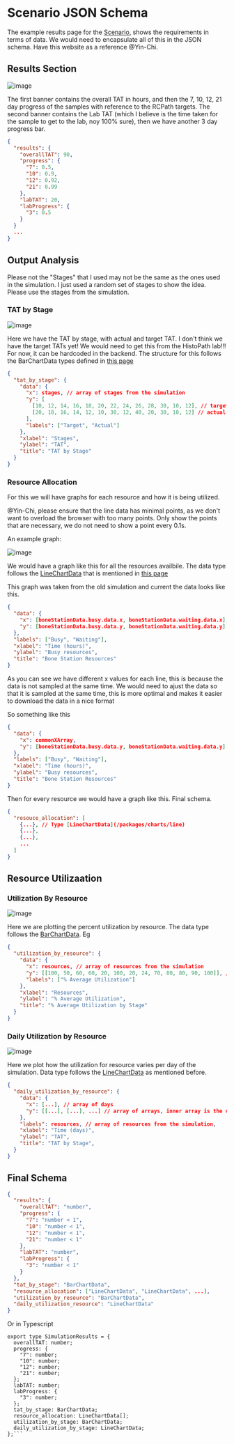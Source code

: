 # Scenario JSON Schema

The example results page for the [Scenario](https://digital-twin-web-delta.vercel.app/digital-hospital/jobs/results?id=job-2),
shows the requirements in terms of data. We would need to encapsulate all of this in the JSON schema. Have this website as a reference @Yin-Chi.

## Results Section

![image](./img/results.png)

The first banner contains the overall TAT in hours, and then the 7, 10, 12, 21 day progress of the samples with reference to the RCPath
targets. The second banner contains the Lab TAT (which I believe is the time taken for the sample to get to the lab, noy 100% sure), then we have another 3 day progress bar.

```json filename="JSON Schema"
{
  "results": {
    "overallTAT": 90,
    "progress": {
      "7": 0.5,
      "10": 0.9,
      "12": 0.92,
      "21": 0.99
    },
    "labTAT": 20,
    "labProgress": {
      "3": 0.5
    }
  }
  ...
}
```

## Output Analysis


<Callout>
  Please not the "Stages" that I used may not be the same as the ones used in
  the simulation. I just used a random set of stages to show the idea. Please
  use the stages from the simulation.
</Callout>

### TAT by Stage

![image](./img/tat_by_stage.png)

Here we have the TAT by stage, with actual and target TAT.
I don't think we have the target TATs yet! We would need to get this from the HistoPath lab!!! For now, it can be hardcoded in the backend. The structure for this follows the BarChartData types defined in [this page](/packages/charts/bar)

```json filename="JSON Schema"
{
  "tat_by_stage": {
    "data": {
      "x": stages, // array of stages from the simulation
      "y": [
        [10, 12, 14, 16, 18, 20, 22, 24, 26, 28, 30, 10, 12], // target TAT
        [20, 18, 16, 14, 12, 10, 30, 12, 40, 20, 30, 10, 12] // actual TAT
      ],
      "labels": ["Target", "Actual"]
    },
    "xlabel": "Stages",
    "ylabel": "TAT",
    "title": "TAT by Stage"
  }
}
```

### Resource Allocation

For this we will have graphs for each resource and how it is being utilized.

<Callout type="warning">
  @Yin-Chi, please ensure that the line data has minimal points, as we don't
  want to overload the browser with too many points. Only show the points that
  are necessary, we do not need to show a point every 0.1s.
</Callout>

An example graph:

![image](./img/resource_allocation.png)

We would have a graph like this for all the resources availbile. The data type follows the [LineChartData](/packages/charts/line) that is mentioned in
[this page](/packages/charts/line)

This graph was taken from the old simulation and current the data looks like this.

```json
{
  "data": {
    "x": [boneStationData.busy.data.x, boneStationData.waiting.data.x],
    "y": [boneStationData.busy.data.y, boneStationData.waiting.data.y] // array of arrays
  },
  "labels": ["Busy", "Waiting"],
  "xlabel": "Time (hours)",
  "ylabel": "Busy resources",
  "title": "Bone Station Resources"
}
```

As you can see we have different x values for each line, this is because the data is not sampled at the same time. We would need to
ajust the data so that it is sampled at the same time, this is more optimal and makes it easier to download the data in a nice format

So something like this

```json
{
  "data": {
    "x": commonXArray,
    "y": [boneStationData.busy.data.y, boneStationData.waiting.data.y] // array of arrays
  },
  "labels": ["Busy", "Waiting"],
  "xlabel": "Time (hours)",
  "ylabel": "Busy resources",
  "title": "Bone Station Resources"
}
```

Then for every resource we would have a graph like this. Final schema.

```json filename="JSON Schema"
{
  "resouce_allocation": [
    {...}, // Type [LineChartData](/packages/charts/line)
    {...},
    {...},
    ...
  ]
}
```

## Resource Utilizaation

### Utilization By Resource

![image](./img/utilization_by_stage.png)

Here we are plotting the percent utilization by resource. The data type follows the [BarChartData](/packages/charts/bar). Eg

```json filename="JSON Schema"
{
  "utilization_by_resource": {
    "data": {
      "x": resources, // array of resources from the simulation
      "y": [[100, 50, 60, 60, 20, 100, 20, 24, 70, 80, 80, 90, 100]], // array of arrays, inner array is the utilization for each stage
      "labels": ["% Average Utilization"]
    },
    "xlabel": "Resources",
    "ylabel": "% Average Utilization",
    "title": "% Average Utilization by Stage"
  }
}
```

### Daily Utilization by Resource

![image](./img/daily_utilization_by_stage.png)

Here we plot how the utilization for resource varies per day of the simulation. Data type follows the [LineChartData](/packages/charts/line) as mentioned before.

```json filename="JSON Schema"
{
  "daily_utilization_by_resource": {
    "data": {
      "x": [...], // array of days
      "y": [[...], [...], ...] // array of arrays, inner array is the utilization for each stage
    },
    "labels": resources, // array of resources from the simulation,
    "xlabel": "Time (days)",
    "ylabel": "TAT",
    "title": "TAT by Stage",
  }
}
```

## Final Schema

```json filename="Final Schema"
{
  "results": {
    "overallTAT": "number",
    "progress": {
      "7": "number < 1",
      "10": "number < 1",
      "12": "number < 1",
      "21": "number < 1"
    },
    "labTAT": "number",
    "labProgress": {
      "3": "number < 1"
    }
  },
  "tat_by_stage": "BarChartData",
  "resource_allocation": ["LineChartData", "LineChartData", ...],
  "utilization_by_resource": "BarChartData",
  "daily_utilization_resource": "LineChartData"
}
```

Or in Typescript

````tsx
export type SimulationResults = {
  overallTAT: number;
  progress: {
    "7": number;
    "10": number;
    "12": number;
    "21": number;
  };
  labTAT: number;
  labProgress: {
    "3": number;
  };
  tat_by_stage: BarChartData;
  resource_allocation: LineChartData[];
  utilization_by_stage: BarChartData;
  daily_utilization_by_stage: LineChartData;
};```
````
